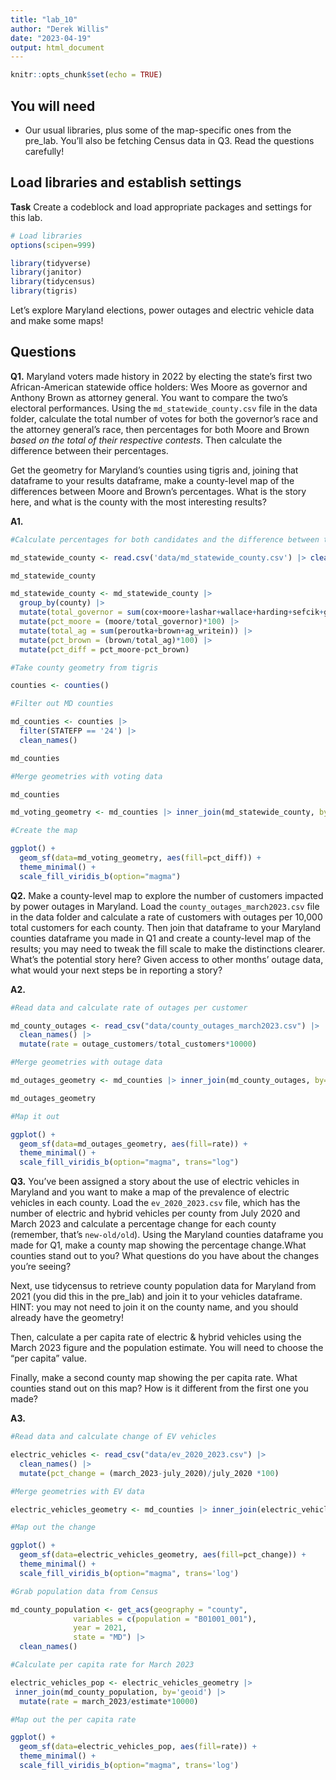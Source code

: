 ```yaml
---
title: "lab_10"
author: "Derek Willis"
date: "2023-04-19"
output: html_document
---
```


```r
knitr::opts_chunk$set(echo = TRUE)
```

## You will need

-   Our usual libraries, plus some of the map-specific ones from the pre_lab. You'll also be fetching Census data in Q3. Read the questions carefully!

## Load libraries and establish settings

**Task** Create a codeblock and load appropriate packages and settings for this lab.

```r
# Load libraries
options(scipen=999)

library(tidyverse)
library(janitor)
library(tidycensus)
library(tigris)

```

Let's explore Maryland elections, power outages and electric vehicle data and make some maps!

## Questions

**Q1.** Maryland voters made history in 2022 by electing the state's first two African-American statewide office holders: Wes Moore as governor and Anthony Brown as attorney general. You want to compare the two's electoral performances. Using the `md_statewide_county.csv` file in the data folder, calculate the total number of votes for both the governor's race and the attorney general's race, then percentages for both Moore and Brown *based on the total of their respective contests*. Then calculate the difference between their percentages.

Get the geometry for Maryland's counties using tigris and, joining that dataframe to your results dataframe, make a county-level map of the differences between Moore and Brown's percentages. What is the story here, and what is the county with the most interesting results?

**A1.**

```r
#Calculate percentages for both candidates and the difference between them per county

md_statewide_county <- read.csv('data/md_statewide_county.csv') |> clean_names() |> mutate(geoid = as.character(geoid))

md_statewide_county 

md_statewide_county <- md_statewide_county |>
  group_by(county) |>
  mutate(total_governor = sum(cox+moore+lashar+wallace+harding+sefcik+gov_writein)) |>
  mutate(pct_moore = (moore/total_governor)*100) |>
  mutate(total_ag = sum(peroutka+brown+ag_writein)) |>
  mutate(pct_brown = (brown/total_ag)*100) |>
  mutate(pct_diff = pct_moore-pct_brown)


```

```r
#Take county geometry from tigris

counties <- counties()

#Filter out MD counties

md_counties <- counties |>
  filter(STATEFP == '24') |>
  clean_names()

md_counties
```

```r
#Merge geometries with voting data

md_counties

md_voting_geometry <- md_counties |> inner_join(md_statewide_county, by="geoid")


```

```r
#Create the map

ggplot() +
  geom_sf(data=md_voting_geometry, aes(fill=pct_diff)) +
  theme_minimal() +
  scale_fill_viridis_b(option="magma")


```

**Q2.** Make a county-level map to explore the number of customers impacted by power outages in Maryland. Load the `county_outages_march2023.csv` file in the data folder and calculate a rate of customers with outages per 10,000 total customers for each county. Then join that dataframe to your Maryland counties dataframe you made in Q1 and create a county-level map of the results; you may need to tweak the fill scale to make the distinctions clearer. What's the potential story here? Given access to other months' outage data, what would your next steps be in reporting a story?

**A2.**

```r
#Read data and calculate rate of outages per customer

md_county_outages <- read_csv("data/county_outages_march2023.csv") |>
  clean_names() |>
  mutate(rate = outage_customers/total_customers*10000)

```

```r
#Merge geometries with outage data

md_outages_geometry <- md_counties |> inner_join(md_county_outages, by=c('name'='county'))

md_outages_geometry
```

```r
#Map it out

ggplot() +
  geom_sf(data=md_outages_geometry, aes(fill=rate)) +
  theme_minimal() +
  scale_fill_viridis_b(option="magma", trans="log")

```

**Q3.** You've been assigned a story about the use of electric vehicles in Maryland and you want to make a map of the prevalence of electric vehicles in each county. Load the `ev_2020_2023.csv` file, which has the number of electric and hybrid vehicles per county from July 2020 and March 2023 and calculate a percentage change for each county (remember, that's `new-old/old`). Using the Maryland counties dataframe you made for Q1, make a county map showing the percentage change.What counties stand out to you? What questions do you have about the changes you're seeing?

Next, use tidycensus to retrieve county population data for Maryland from 2021 (you did this in the pre_lab) and join it to your vehicles dataframe. HINT: you may not need to join it on the county name, and you should already have the geometry!

Then, calculate a per capita rate of electric & hybrid vehicles using the March 2023 figure and the population estimate. You will need to choose the "per capita" value.

Finally, make a second county map showing the per capita rate. What counties stand out on this map? How is it different from the first one you made?

**A3.**

```r
#Read data and calculate change of EV vehicles

electric_vehicles <- read_csv("data/ev_2020_2023.csv") |> 
  clean_names() |>
  mutate(pct_change = (march_2023-july_2020)/july_2020 *100)


```

```r
#Merge geometries with EV data

electric_vehicles_geometry <- md_counties |> inner_join(electric_vehicles, by=c('name'='county'))

```

```r
#Map out the change

ggplot() +
  geom_sf(data=electric_vehicles_geometry, aes(fill=pct_change)) +
  theme_minimal() +
  scale_fill_viridis_b(option="magma", trans='log')


```

```r
#Grab population data from Census

md_county_population <- get_acs(geography = "county",
              variables = c(population = "B01001_001"),
              year = 2021,
              state = "MD") |>
  clean_names()

```

```r
#Calculate per capita rate for March 2023

electric_vehicles_pop <- electric_vehicles_geometry |> 
 inner_join(md_county_population, by='geoid') |>
  mutate(rate = march_2023/estimate*10000)


```

```r
#Map out the per capita rate

ggplot() +
  geom_sf(data=electric_vehicles_pop, aes(fill=rate)) +
  theme_minimal() +
  scale_fill_viridis_b(option="magma", trans='log')


```
